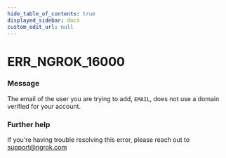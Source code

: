 ```yaml
---
hide_table_of_contents: true
displayed_sidebar: docs
custom_edit_url: null
---
```



# ERR_NGROK_16000

### Message

The email of the user you are trying to add, `EMAIL`, does not use a domain verified for your account.

### Further help

If you're having trouble resolving this error, please reach out to [support@ngrok.com](mailto:support@ngrok.com?subject=Help%20with%20ERR_NGROK_16000)

<ErrorDetails error="err_ngrok_16000" />
